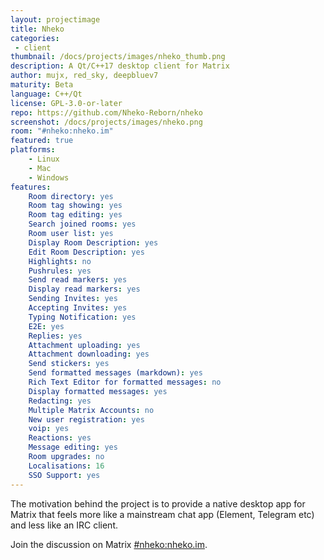 ```yaml
---
layout: projectimage
title: Nheko
categories: 
 - client
thumbnail: /docs/projects/images/nheko_thumb.png
description: A Qt/C++17 desktop client for Matrix
author: mujx, red_sky, deepbluev7
maturity: Beta
language: C++/Qt
license: GPL-3.0-or-later
repo: https://github.com/Nheko-Reborn/nheko
screenshot: /docs/projects/images/nheko.png
room: "#nheko:nheko.im"
featured: true
platforms:
    - Linux
    - Mac
    - Windows
features:
    Room directory: yes
    Room tag showing: yes
    Room tag editing: yes
    Search joined rooms: yes
    Room user list: yes
    Display Room Description: yes
    Edit Room Description: yes
    Highlights: no
    Pushrules: yes
    Send read markers: yes
    Display read markers: yes
    Sending Invites: yes
    Accepting Invites: yes
    Typing Notification: yes
    E2E: yes
    Replies: yes
    Attachment uploading: yes
    Attachment downloading: yes
    Send stickers: yes
    Send formatted messages (markdown): yes
    Rich Text Editor for formatted messages: no
    Display formatted messages: yes
    Redacting: yes
    Multiple Matrix Accounts: no
    New user registration: yes
    voip: yes
    Reactions: yes
    Message editing: yes
    Room upgrades: no
    Localisations: 16
    SSO Support: yes
---
```


The motivation behind the project is to provide a native desktop app for Matrix that feels more like a mainstream chat app (Element, Telegram etc) and less like an IRC client.

Join the discussion on Matrix [#nheko:nheko.im](https://matrix.to/#/#nheko:nheko.im).
